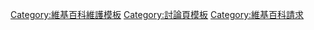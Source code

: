 {{Wikipedia category}}
[[Category:維基百科維護模板|Category:維基百科維護模板]]
[[Category:討論頁模板|Category:討論頁模板]]
[[Category:維基百科請求|Category:維基百科請求]]